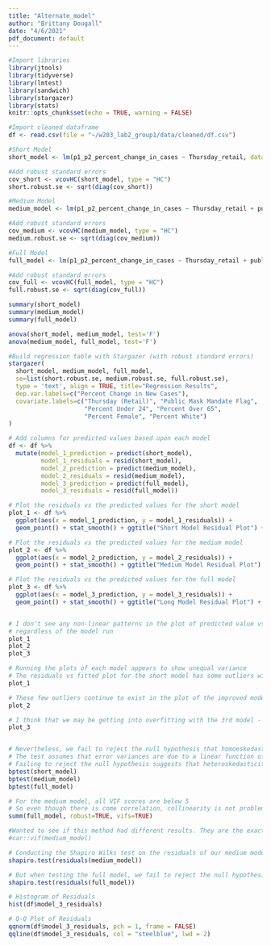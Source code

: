 ```yaml
---
title: "Alternate_model"
author: "Brittany Dougall"
date: "4/6/2021"
pdf_document: default
---
```


```r
#Import libraries
library(jtools)
library(tidyverse)
library(lmtest)
library(sandwich)
library(stargazer)
library(stats)
knitr::opts_chunk$set(echo = TRUE, warning = FALSE)
```
```r
#Import cleaned dataframe
df <- read.csv(file = "~/w203_lab2_group1/data/cleaned/df.csv")
```

```r
#Short Model
short_model <- lm(p1_p2_percent_change_in_cases ~ Thursday_retail, data=df)

#Add robust standard errors
cov_short <- vcovHC(short_model, type = "HC")
short.robust.se <- sqrt(diag(cov_short))

#Medium Model
medium_model <- lm(p1_p2_percent_change_in_cases ~ Thursday_retail + public_mask_mandate_flag + percent_under_24 + percent_over_65, data = df)

#Add robust standard errors
cov_medium <- vcovHC(medium_model, type = "HC")
medium.robust.se <- sqrt(diag(cov_medium))

#Full Model
full_model <- lm(p1_p2_percent_change_in_cases ~ Thursday_retail + public_mask_mandate_flag + percent_under_24 + percent_over_65 + percent_female + percent_white, data = df)

#Add robust standard errors
cov_full <- vcovHC(full_model, type = "HC")
full.robust.se <- sqrt(diag(cov_full))

summary(short_model)
summary(medium_model)
summary(full_model)

anova(short_model, medium_model, test='F')
anova(medium_model, full_model, test='F')
```
```r
#Build regression table with Stargazer (with robust standard errors)
stargazer(
  short_model, medium_model, full_model, 
  se=list(short.robust.se, medium.robust.se, full.robust.se), 
  type = 'text', align = TRUE, title="Regression Results", 
  dep.var.labels=c("Percent Change in New Cases"),
  covariate.labels=c("Thursday (Retail)", "Public Mask Mandate Flag", 
                     "Percent Under 24", "Percent Over 65",
                     "Percent Female", "Percent White")
)
```

```r

# Add columns for predicted values based upon each model
df <- df %>% 
  mutate(model_1_prediction = predict(short_model),
         model_1_residuals = resid(short_model),
         model_2_prediction = predict(medium_model),
         model_2_residuals = resid(medium_model),
         model_3_prediction = predict(full_model), 
         model_3_residuals = resid(full_model))

# Plot the residuals vs the predicted values for the short model
plot_1 <- df %>%  
  ggplot(aes(x = model_1_prediction, y = model_1_residuals)) + 
  geom_point() + stat_smooth() + ggtitle("Short Model Residual Plot") + xlab("Predictions") + ylab("Residuals")

# Plot the residuals vs the predicted values for the medium model
plot_2 <- df %>%  
  ggplot(aes(x = model_2_prediction, y = model_2_residuals)) + 
  geom_point() + stat_smooth() + ggtitle("Medium Model Residual Plot") + xlab("Predictions") + ylab("Residuals")

# Plot the residuals vs the predicted values for the full model
plot_3 <- df %>%  
  ggplot(aes(x = model_3_prediction, y = model_3_residuals)) + 
  geom_point() + stat_smooth() + ggtitle("Long Model Residual Plot") + xlab("Predictions") + ylab("Residuals")


# I don't see any non-linear patterns in the plot of predicted value vs residuals
# regardless of the model run
plot_1
plot_2
plot_3
```

```r

# Running the plots of each model appears to show unequal variance
# The residuals vs fitted plot for the short model has some outliers with high variance above the regression line
plot_1

# These few outliers continue to exist in the plot of the improved model
plot_2

# I think that we may be getting into overfitting with the 3rd model - the line on the residuals vs fitted plot is being pulled toward the outlier values
plot_3


# Nevertheless, we fail to reject the null hypothesis that homoeskedasticity is present for all 3 models
# The test assumes that error variances are due to a linear function of one or explanatory variables in the model
# Failing to reject the null hypothesis suggests that heteroskedasticity could still be present, but if it does, those errors are not correlated with our dependent variable values
bptest(short_model)
bptest(medium_model)
bptest(full_model)
```
```r

# For the medium model, all VIF scores are below 5
# So even though there is come correlation, collinearity is not problematic
summ(full_model, robust=TRUE, vifs=TRUE)

#Wanted to see if this method had different results. They are the exact same.
#car::vif(medium_model)
```
```r

# Conducting the Shapiro Wilks test on the residuals of our medium model yields residuals that are not normally distributed - the p-value is smaller than an alpha of 0.05
shapiro.test(residuals(medium_model))

# But when testing the full model, we fail to reject the null hypothesis that the residuals are normally distributed
shapiro.test(residuals(full_model))

# Histogram of Residuals
hist(df$model_3_residuals)

# Q-Q Plot of Residuals
qqnorm(df$model_3_residuals, pch = 1, frame = FALSE)
qqline(df$model_3_residuals, col = "steelblue", lwd = 2)

```